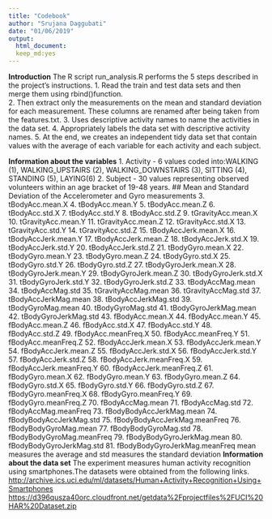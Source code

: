 ```yaml
---
title: "Codebook"
author: "Srujana Daggubati"
date: "01/06/2019"
output:
  html_document: 
  keep_md:yes
---
```


**Introduction**
The R script run_analysis.R performs the 5 steps described in the project's instructions.
1. Read the train and test data sets and then merge them using rbind()function.  
2. Then extract only the measurements on the mean and standard deviation for each measurement. These columns are renamed after being taken from the features.txt.
3. Uses descriptive activity names to name the activities in the data set.
4. Appropriately labels the data set with descriptive activity names.
5. At the end, we creates an independent tidy data set that contain values with the average of each variable for each activity and each subject.


**Information about the variables**
 1. Activity - 6 values coded into:WALKING (1), WALKING_UPSTAIRS (2), WALKING_DOWNSTAIRS (3), SITTING (4), STANDING (5), LAYING(6)
2. Subject - 30 values representing observed volunteers within an age bracket of 19-48 years.
## Mean and Standard Deviation of the Accelerometer and Gyro measurements 
3. tBodyAcc.mean.X
4. tBodyAcc.mean.Y
5. tBodyAcc.mean.Z
6. tBodyAcc.std.X
7. tBodyAcc.std.Y
8. tBodyAcc.std.Z
9. tGravityAcc.mean.X
10. tGravityAcc.mean.Y
11. tGravityAcc.mean.Z
12. tGravityAcc.std.X
13. tGravityAcc.std.Y
14. tGravityAcc.std.Z
15. tBodyAccJerk.mean.X
16. tBodyAccJerk.mean.Y
17. tBodyAccJerk.mean.Z
18. tBodyAccJerk.std.X
19. tBodyAccJerk.std.Y
20. tBodyAccJerk.std.Z
21. tBodyGyro.mean.X
22. tBodyGyro.mean.Y
23. tBodyGyro.mean.Z
24. tBodyGyro.std.X
25. tBodyGyro.std.Y
26. tBodyGyro.std.Z
27. tBodyGyroJerk.mean.X
28. tBodyGyroJerk.mean.Y
29. tBodyGyroJerk.mean.Z
30. tBodyGyroJerk.std.X
31. tBodyGyroJerk.std.Y
32. tBodyGyroJerk.std.Z
33. tBodyAccMag.mean
34. tBodyAccMag.std
35. tGravityAccMag.mean
36. tGravityAccMag.std
37. tBodyAccJerkMag.mean
38. tBodyAccJerkMag.std
39. tBodyGyroMag.mean
40. tBodyGyroMag.std
41. tBodyGyroJerkMag.mean
42. tBodyGyroJerkMag.std
43. fBodyAcc.mean.X
44. fBodyAcc.mean.Y
45. fBodyAcc.mean.Z
46. fBodyAcc.std.X
47. fBodyAcc.std.Y
48. fBodyAcc.std.Z
49. fBodyAcc.meanFreq.X
50. fBodyAcc.meanFreq.Y
51. fBodyAcc.meanFreq.Z
52. fBodyAccJerk.mean.X
53. fBodyAccJerk.mean.Y
54. fBodyAccJerk.mean.Z
55. fBodyAccJerk.std.X
56. fBodyAccJerk.std.Y
57. fBodyAccJerk.std.Z
58. fBodyAccJerk.meanFreq.X
59. fBodyAccJerk.meanFreq.Y
60. fBodyAccJerk.meanFreq.Z
61. fBodyGyro.mean.X
62. fBodyGyro.mean.Y
63. fBodyGyro.mean.Z
64. fBodyGyro.std.X
65. fBodyGyro.std.Y
66. fBodyGyro.std.Z
67. fBodyGyro.meanFreq.X
68. fBodyGyro.meanFreq.Y
69. fBodyGyro.meanFreq.Z
70. fBodyAccMag.mean
71. fBodyAccMag.std
72. fBodyAccMag.meanFreq
73. fBodyBodyAccJerkMag.mean
74. fBodyBodyAccJerkMag.std
75. fBodyBodyAccJerkMag.meanFreq
76. fBodyBodyGyroMag.mean
77. fBodyBodyGyroMag.std
78. fBodyBodyGyroMag.meanFreq
79. fBodyBodyGyroJerkMag.mean
80. fBodyBodyGyroJerkMag.std
81. fBodyBodyGyroJerkMag.meanFreq
mean measures the average and std measures the standard deviation
**Information about the data set**
The experiment measures human activity recognition using smartphones.The datasets were obtained from the following links.
<http://archive.ics.uci.edu/ml/datasets/Human+Activity+Recognition+Using+Smartphones>
<https://d396qusza40orc.cloudfront.net/getdata%2Fprojectfiles%2FUCI%20HAR%20Dataset.zip> 

